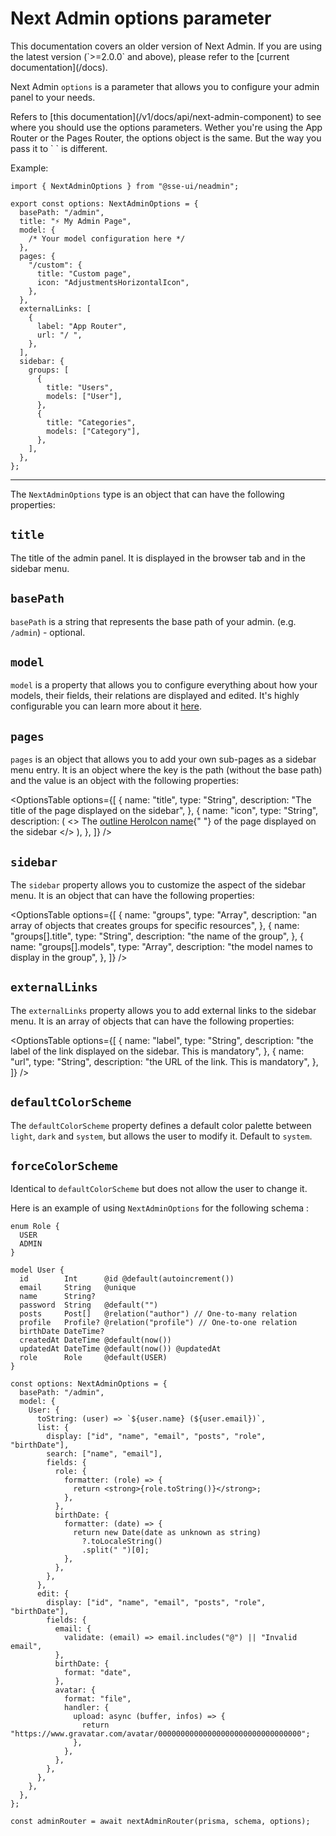 
# Next Admin options parameter

<Callout type="default">
  This documentation covers an older version of Next Admin. If you are using the
  latest version (`>=2.0.0` and above), please refer to the [current
  documentation](/docs).
</Callout>

Next Admin `options` is a parameter that allows you to configure your admin panel to your needs.

<Callout type="info">
  Refers to [this documentation](/v1/docs/api/next-admin-component) to see where
  you should use the options parameters. Wether you're using the App Router or
  the Pages Router, the options object is the same. But the way you pass it to `
  <NextAdmin />` is different.
</Callout>

Example:

```tsx copy
import { NextAdminOptions } from "@sse-ui/neadmin";

export const options: NextAdminOptions = {
  basePath: "/admin",
  title: "⚡️ My Admin Page",
  model: {
    /* Your model configuration here */
  },
  pages: {
    "/custom": {
      title: "Custom page",
      icon: "AdjustmentsHorizontalIcon",
    },
  },
  externalLinks: [
    {
      label: "App Router",
      url: "/ ",
    },
  ],
  sidebar: {
    groups: [
      {
        title: "Users",
        models: ["User"],
      },
      {
        title: "Categories",
        models: ["Category"],
      },
    ],
  },
};
```

---

The `NextAdminOptions` type is an object that can have the following properties:

## `title`

The title of the admin panel. It is displayed in the browser tab and in the sidebar menu.

## `basePath`

`basePath` is a string that represents the base path of your admin. (e.g. `/admin`) - optional.

## `model`

`model` is a property that allows you to configure everything about how your models, their fields, their relations are displayed and edited. It's highly configurable you can learn more about it [here](/v1/docs/api/model-configuration).

## `pages`

`pages` is an object that allows you to add your own sub-pages as a sidebar menu entry. It is an object where the key is the path (without the base path) and the value is an object with the following properties:

<OptionsTable
  options={[
    {
      name: "title",
      type: "String",
      description: "The title of the page displayed on the sidebar",
    },
    {
      name: "icon",
      type: "String",
      description: (
        <>
          The <a href="https://heroicons.com/outline">outline HeroIcon name</a>{" "}
          of the page displayed on the sidebar
        </>
      ),
    },
  ]}
/>

## `sidebar`

The `sidebar` property allows you to customize the aspect of the sidebar menu. It is an object that can have the following properties:

<OptionsTable
  options={[
    {
      name: "groups",
      type: "Array",
      description:
        "an array of objects that creates groups for specific resources",
    },
    {
      name: "groups[].title",
      type: "String",
      description: "the name of the group",
    },
    {
      name: "groups[].models",
      type: "Array",
      description: "the model names to display in the group",
    },
  ]}
/>

## `externalLinks`

The `externalLinks` property allows you to add external links to the sidebar menu. It is an array of objects that can have the following properties:

<OptionsTable
  options={[
    {
      name: "label",
      type: "String",
      description:
        "the label of the link displayed on the sidebar. This is mandatory",
    },
    {
      name: "url",
      type: "String",
      description: "the URL of the link. This is mandatory",
    },
  ]}
/>

## `defaultColorScheme`

The `defaultColorScheme` property defines a default color palette between `light`, `dark` and `system`, but allows the user to modify it. Default to `system`.

## `forceColorScheme`

Identical to `defaultColorScheme` but does not allow the user to change it.

Here is an example of using `NextAdminOptions` for the following schema :

```prisma copy filename="schema.prisma"
enum Role {
  USER
  ADMIN
}

model User {
  id        Int      @id @default(autoincrement())
  email     String   @unique
  name      String?
  password  String   @default("")
  posts     Post[]   @relation("author") // One-to-many relation
  profile   Profile? @relation("profile") // One-to-one relation
  birthDate DateTime?
  createdAt DateTime @default(now())
  updatedAt DateTime @default(now()) @updatedAt
  role      Role     @default(USER)
}
```

```tsx copy filename=" pages/api/admin/[[...nextadmin]].ts"
const options: NextAdminOptions = {
  basePath: "/admin",
  model: {
    User: {
      toString: (user) => `${user.name} (${user.email})`,
      list: {
        display: ["id", "name", "email", "posts", "role", "birthDate"],
        search: ["name", "email"],
        fields: {
          role: {
            formatter: (role) => {
              return <strong>{role.toString()}</strong>;
            },
          },
          birthDate: {
            formatter: (date) => {
              return new Date(date as unknown as string)
                ?.toLocaleString()
                .split(" ")[0];
            },
          },
        },
      },
      edit: {
        display: ["id", "name", "email", "posts", "role", "birthDate"],
        fields: {
          email: {
            validate: (email) => email.includes("@") || "Invalid email",
          },
          birthDate: {
            format: "date",
          },
          avatar: {
            format: "file",
            handler: {
              upload: async (buffer, infos) => {
                return "https://www.gravatar.com/avatar/00000000000000000000000000000000";
              },
            },
          },
        },
      },
    },
  },
};

const adminRouter = await nextAdminRouter(prisma, schema, options);
```
